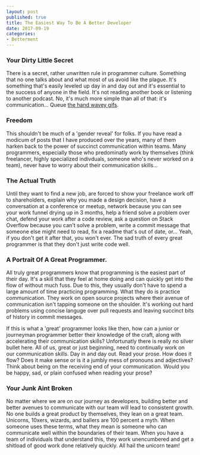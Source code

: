 ```yaml
---
layout: post
published: true
title: The Easiest Way To Be A Better Developer
date: 2017-09-19
categories: 
- Betterment
---
```


### Your Dirty Little Secret

There is a secret, rather unwritten rule in programmer culture. 
Something that no one talks about and what most of us avoid like the plague. 
It's something that's easily leveled up day in and day out and 
it's essential to the success of anyone in the field. 
It's not reading another book or listening to another podcast. 
No, it's much more simple than all of that: 
it's communication... Queue [the hand wavey gifs][1].

### Freedom

This shouldn't be much of a 'gender reveal' for folks. 
If you have read a modicum of posts that I have produced over the years, 
many of them harken back to the power of succinct communication within teams. 
Many programmers, especially those who predominatly work by themselves 
(think freelancer, highly specialized indivduals, someone who's never worked on a team), 
never have to worry about their communication skills...

### The Actual Truth

Until they want to find a new job, 
are forced to show your freelance work off to shareholders, 
explain why you made a design decision, 
have a conversation at a conference or meetup, 
network because you can see your work funnel drying up in 3 months, 
help a friend solve a problem over chat, 
defend your work after a code review, 
ask a question on Stack Overflow because you can't solve a problem, 
write a commit message that someone else might need to read, 
fix a readme that's out of date, 
or... Yeah, if you don't get it after that, 
you won't ever. 
The sad truth of every great programmer is that they don't just write code well. 

### A Portrait Of A Great Programmer.

All truly great programmers know that programming is the easiest part of their day. 
It's a skill that they feel at home doing and can quickly get into the flow of without much fuss. 
Due to this, they usually don't have to spend a large amount of time practicing programming. 
What they do is practice communication. 
They work on open source projects where their avenue of communication isn't tapping someone on the shoulder. 
It's working out hard problems using concise languge over pull requests and 
leaving succinct bits of history in commit messages. 

If this is what a 'great' programmer looks like then, 
how can a junior or journeyman programmer better their knowledge of the craft, 
along with accelerating their communication skills? 
Unfortunatly there is really no silver bullet here. 
All of us, great or just beginning, 
need to continually work on our communication skills. 
Day in and day out. 
Read your prose. How does it flow? 
Does it make sense or is it a jumbly mess of pronouns and adjectives? 
Think about being on the receiving end of your communication. 
Would you be happy, sad, or plain confused when reading your prose? 

### Your Junk Aint Broken

No matter where we are on our journey as developers, 
building better and better avenues to communicate with our team will lead to consistent growth. 
No one builds a great product by themselves, they lean on a great team. 
Unicorns, 10xers, wizards, and ballers are 100 percent a myth. 
When someone uses these terms, 
what they mean is someone who can communicate well within the boundaries of their team. 
When you have a team of individuals that understand this, 
they work unencumbered and get a shitload of good work done relatively quickly. 
All hail the unicorn team!

[1]: https://media.giphy.com/media/y2iqnrASpRrNe/giphy.gif
